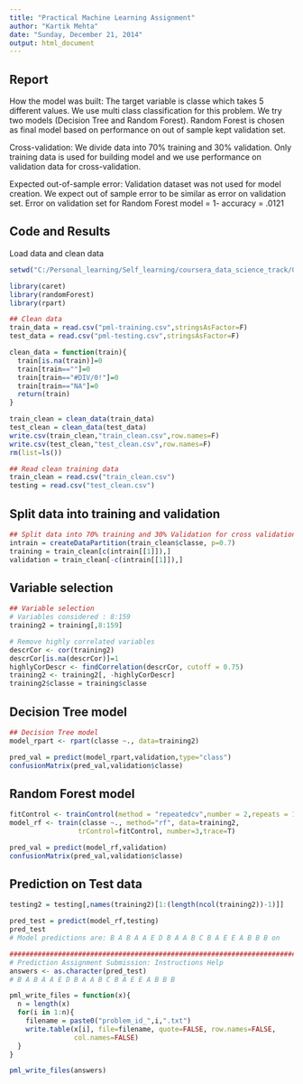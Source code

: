```yaml
---
title: "Practical Machine Learning Assignment"
author: "Kartik Mehta"
date: "Sunday, December 21, 2014"
output: html_document
---
```


Report
-------

How the model was built:
The target variable is classe which takes 5 different values. We use multi class classification for this problem. We try two models (Decision Tree and Random Forest). Random Forest is chosen as final model based on performance on out of sample kept validation set.

Cross-validation:
We divide data into 70% training and 30% validation. Only training data is used for building model and we use performance on validation data for cross-validation.

Expected out-of-sample error:
Validation dataset was not used for model creation. We expect out of sample error to be similar as error on validation set.
Error on validation set for Random Forest model = 1- accuracy = .0121


Code and Results
----------

Load data and clean data
```r
setwd("C:/Personal_learning/Self_learning/coursera_data_science_track/008_ractical_Macine_learning/video_lectures/assign1")

library(caret)
library(randomForest)
library(rpart)

## Clean data
train_data = read.csv("pml-training.csv",stringsAsFactor=F)
test_data = read.csv("pml-testing.csv",stringsAsFactor=F)

clean_data = function(train){
  train[is.na(train)]=0
  train[train==""]=0
  train[train=="#DIV/0!"]=0
  train[train=="NA"]=0
  return(train)
}

train_clean = clean_data(train_data)
test_clean = clean_data(test_data)
write.csv(train_clean,"train_clean.csv",row.names=F)
write.csv(test_clean,"test_clean.csv",row.names=F)
rm(list=ls())

## Read clean training data
train_clean = read.csv("train_clean.csv")
testing = read.csv("test_clean.csv")

```


Split data into training and validation
------------
```r
## Split data into 70% training and 30% Validation for cross validation
intrain = createDataPartition(train_clean$classe, p=0.7)
training = train_clean[c(intrain[[1]]),]
validation = train_clean[-c(intrain[[1]]),]
```

Variable selection
------------
```r
## Variable selection
# Variables considered : 8:159
training2 = training[,8:159]

# Remove highly correlated variables
descrCor <- cor(training2)
descrCor[is.na(descrCor)]=1
highlyCorDescr <- findCorrelation(descrCor, cutoff = 0.75)
training2 <- training2[, -highlyCorDescr]
training2$classe = training$classe
```

Decision Tree model
----------
```r
## Decision Tree model
model_rpart <- rpart(classe ~., data=training2)

pred_val = predict(model_rpart,validation,type="class")
confusionMatrix(pred_val,validation$classe)
```

Random Forest model
----------
```r
fitControl <- trainControl(method = "repeatedcv",number = 2,repeats = 1,verboseIter =TRUE)
model_rf <- train(classe ~., method="rf", data=training2, 
                 trControl=fitControl, number=3,trace=T)

pred_val = predict(model_rf,validation)
confusionMatrix(pred_val,validation$classe)
```

Prediction on Test data
--------
```r
testing2 = testing[,names(training2)[1:(length(ncol(training2))-1)]]

pred_test = predict(model_rf,testing)
pred_test
# Model predictions are: B A B A A E D B A A B C B A E E A B B B on
```


```r
################################################################################
# Prediction Assignment Submission: Instructions Help
answers <- as.character(pred_test)
# B A B A A E D B A A B C B A E E A B B B

pml_write_files = function(x){
  n = length(x)
  for(i in 1:n){
    filename = paste0("problem_id_",i,".txt")
    write.table(x[i], file=filename, quote=FALSE, row.names=FALSE, 
                col.names=FALSE)
  }
}

pml_write_files(answers)
```
